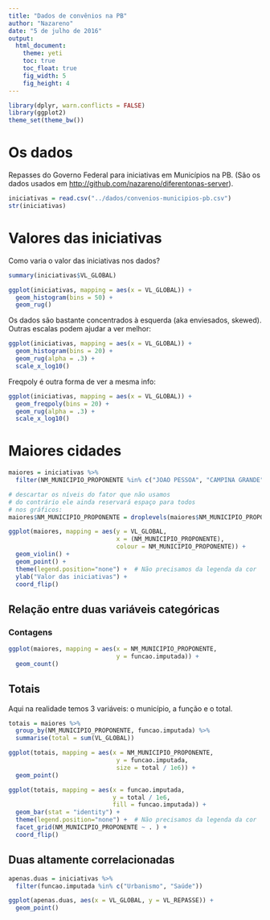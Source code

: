 ```yaml
---
title: "Dados de convênios na PB"
author: "Nazareno"
date: "5 de julho de 2016"
output:
  html_document:
    theme: yeti
    toc: true
    toc_float: true
    fig_width: 5
    fig_height: 4
---
```


```r
library(dplyr, warn.conflicts = FALSE)
library(ggplot2)
theme_set(theme_bw())
```

# Os dados

Repasses do Governo Federal para iniciativas em Municípios na PB. (São os dados usados em <http://github.com/nazareno/diferentonas-server>).

```r
iniciativas = read.csv("../dados/convenios-municipios-pb.csv")
str(iniciativas)
```

# Valores das iniciativas

Como varia o valor das iniciativas nos dados?

```r
summary(iniciativas$VL_GLOBAL)

ggplot(iniciativas, mapping = aes(x = VL_GLOBAL)) + 
  geom_histogram(bins = 50) + 
  geom_rug()
```

Os dados são bastante concentrados à esquerda (aka enviesados, skewed). Outras escalas podem ajudar a ver melhor: 

```r
ggplot(iniciativas, mapping = aes(x = VL_GLOBAL)) + 
  geom_histogram(bins = 20) + 
  geom_rug(alpha = .3) + 
  scale_x_log10()
```

Freqpoly é outra forma de ver a mesma info:

```r
ggplot(iniciativas, mapping = aes(x = VL_GLOBAL)) + 
  geom_freqpoly(bins = 20) + 
  geom_rug(alpha = .3) + 
  scale_x_log10()
```

# Maiores cidades

```r
maiores = iniciativas %>% 
  filter(NM_MUNICIPIO_PROPONENTE %in% c("JOAO PESSOA", "CAMPINA GRANDE", "PATOS", "CAJAZEIRAS", "SOUZA"))

# descartar os níveis do fator que não usamos
# do contrário ele ainda reservará espaço para todos
# nos gráficos: 
maiores$NM_MUNICIPIO_PROPONENTE = droplevels(maiores$NM_MUNICIPIO_PROPONENTE)

ggplot(maiores, mapping = aes(y = VL_GLOBAL, 
                              x = (NM_MUNICIPIO_PROPONENTE), 
                              colour = NM_MUNICIPIO_PROPONENTE)) + 
  geom_violin() + 
  geom_point() + 
  theme(legend.position="none") +  # Não precisamos da legenda da cor 
  ylab("Valor das iniciativas") + 
  coord_flip()
```

## Relação entre duas variáveis categóricas

### Contagens

```r
ggplot(maiores, mapping = aes(x = NM_MUNICIPIO_PROPONENTE, 
                              y = funcao.imputada)) + 
  geom_count()
```

## Totais

Aqui na realidade temos 3 variáveis: o município, a função e o total.

```r
totais = maiores %>% 
  group_by(NM_MUNICIPIO_PROPONENTE, funcao.imputada) %>% 
  summarise(total = sum(VL_GLOBAL))

ggplot(totais, mapping = aes(x = NM_MUNICIPIO_PROPONENTE, 
                              y = funcao.imputada, 
                              size = total / 1e6)) + 
  geom_point()
```

```r
ggplot(totais, mapping = aes(x = funcao.imputada, 
                             y = total / 1e6, 
                             fill = funcao.imputada)) + 
  geom_bar(stat = "identity") + 
  theme(legend.position="none") +  # Não precisamos da legenda da cor 
  facet_grid(NM_MUNICIPIO_PROPONENTE ~ . ) + 
  coord_flip()
```

## Duas altamente correlacionadas

```r
apenas.duas = iniciativas %>% 
  filter(funcao.imputada %in% c("Urbanismo", "Saúde"))

ggplot(apenas.duas, aes(x = VL_GLOBAL, y = VL_REPASSE)) + 
  geom_point()
```

